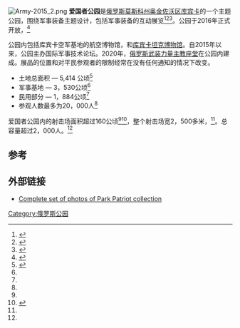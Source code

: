 {{Infobox amusement park
| name            = 俄罗斯联邦武装力量军事爱国娱乐公园
| logo            = 
| logo_size       = 
| image           = Vladimir Putin at «Army-2015» 08.jpg
| image_size      = 300px
| caption         = 
<!-- General Information -->
| theme           = 军事史
| area            = 
| area_ha         = 5414
| status          = operating 
<!--   Park 1   -->
| park1           = [[俄罗斯|俄罗斯]][[莫斯科州|莫斯科州]][[奥金佐沃区|奥金佐沃区]][[库宾卡|库宾卡]]
| coordinates1    = {{Coord|55|33|57.5|N|36|42|56|E|display=inline,title}}
| status1         = 
| opened1         = {{Start date|2016}}
| closed1         = 
| replaced1       = 
| replacement1    = 
| homepage        = {{official website|https://en.patriotp.ru/}}
}}
[[File:Army-2015_2.png|thumb]]
'''爱国者公园'''是[[俄罗斯|俄罗斯]][[莫斯科州|莫斯科州]][[奥金佐沃区|奥金佐沃区]][[库宾卡|库宾卡]]的一个主题公园，围绕军事装备主题设计，包括军事装备的互动展览<ref name=Walker>{{cite news|last1=Walker|first1=Shaun|title=Vladimir Putin opens Russian 'military Disneyland' Patriot Park|url=https://www.theguardian.com/world/2015/jun/16/vladimir-putin-opens-russian-military-disneyland-patriot-park|accessdate=22 June 2015|work=[[The_Guardian|The Guardian]]|date=16 June 2015|archive-date=2021-02-15|archive-url=https://web.archive.org/web/20210215162101/https://www.theguardian.com/world/2015/jun/16/vladimir-putin-opens-russian-military-disneyland-patriot-park|dead-url=no}}</ref><ref name=FeldmanMiller>{{cite news|last1=Feldman|first1=Evgeny|last2=Miller|first2=Christopher|title=Patriot Park: Russia's 'military Disneyland' is fun for the whole warmongering family|url=http://mashable.com/2015/06/19/russia-military-disneyland/|accessdate=22 June 2015|publisher=[[Mashable|Mashable]]|date=20 June 2015|archive-date=2021-02-05|archive-url=https://web.archive.org/web/20210205133644/https://mashable.com/2015/06/19/russia-military-disneyland/|dead-url=no}}</ref><ref name=Plucinska>{{cite news|last1=Plucinska|first1=Joanna|title=Russia Just Opened a Theme Park for Warmongers|url=http://time.com/3923842/putin-kubinka-moscow-patriot-park-russia-opens-a-military-playground-for-the-patriotic/|accessdate=22 June 2015|publisher=[[TIME|TIME]]|date=17 June 2015|archive-date=2021-04-11|archive-url=https://web.archive.org/web/20210411001341/https://time.com/3923842/putin-kubinka-moscow-patriot-park-russia-opens-a-military-playground-for-the-patriotic/|dead-url=no}}</ref>。公园于2016年正式开放，<ref>{{cite web|title=The Russian military is building a mini-Reichstag at its amusement park so that kids have 'a real building to storm'|url=https://www.washingtonpost.com/news/worldviews/wp/2017/02/22/the-russian-military-is-building-a-mini-reichstag-at-its-amusement-park-so-that-kids-have-a-real-building-to-storm/|website=Washington Post|accessdate=9 March 2017|archive-date=2021-02-09|archive-url=https://web.archive.org/web/20210209143827/https://www.washingtonpost.com/news/worldviews/wp/2017/02/22/the-russian-military-is-building-a-mini-reichstag-at-its-amusement-park-so-that-kids-have-a-real-building-to-storm/|dead-url=no}}</ref>  

公园内包括库宾卡空军基地的航空博物馆，和[[库宾卡坦克博物馆|库宾卡坦克博物馆]]。自2015年以来，公园主办国际军事技术论坛。2020年，[[俄罗斯武装力量主教座堂|俄罗斯武装力量主教座堂]]在公园内建成。展品的位置和对平民参观者的限制经常在没有任何通知的情况下改变。

* 土地总面积 — 5,414 公顷<ref name = "LCR">{{Cite web |url=http://park-patriot.ru/23/ |title=Laying ceremony report (9 June 2014) |access-date=2021-03-24 |archive-date=2018-09-19 |archive-url=https://web.archive.org/web/20180919211626/http://park-patriot.ru/23/ |dead-url=yes }}</ref>
* 军事基地 — 3，530公顷<ref name = "LCR"/>
* 民用部分 — 1，884公顷<ref name = "LCR"/>
* 参观人数最多为20，000人<ref name = "LCR"/>

爱国者公园内的射击场面积超过160公顷<ref name = "LCR"/><ref name = "TFB1">{{Cite web |url=http://www.thefirearmblog.com/blog/2016/12/13/patriot-park-extreme-shooting-range-world-shoot-russia-2017/ |title=Patriot Park - The Extreme Shooting Range of World Shoot Russia 2017 - The Firearm Blog |access-date=2021-03-24 |archive-date=2021-01-19 |archive-url=https://web.archive.org/web/20210119192020/https://www.thefirearmblog.com/blog/2016/12/13/patriot-park-extreme-shooting-range-world-shoot-russia-2017/ |dead-url=no }}</ref>，整个射击场宽2，500多米，<ref name = "TFB1"/>。总容量超过2，000人。<ref name = "TFB1"/>

==参考==
{{Reflist}}
[[Category:俄罗斯公园|Category:俄罗斯公园]]

==外部链接==
* [http://www.vitalykuzmin.net/Military/Park-Patriot Complete set of photos of Park Patriot collection] {{Wayback|url=http://www.vitalykuzmin.net/Military/Park-Patriot |date=20190915172423 }}